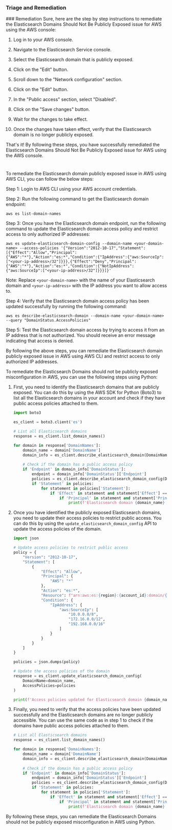 
### Triage and Remediation
<Tabs>
<Tab title='Remediation'>
### Remediation

<AccordionGroup>
<Accordion title='Using Console' defaultOpen='true'>
Sure, here are the step by step instructions to remediate the Elasticsearch Domains Should Not Be Publicly Exposed issue for AWS using the AWS console:

1. Log in to your AWS console.

2. Navigate to the Elasticsearch Service console.

3. Select the Elasticsearch domain that is publicly exposed.

4. Click on the "Edit" button.

5. Scroll down to the "Network configuration" section.

6. Click on the "Edit" button.

7. In the "Public access" section, select "Disabled".

8. Click on the "Save changes" button.

9. Wait for the changes to take effect.

10. Once the changes have taken effect, verify that the Elasticsearch domain is no longer publicly exposed.

That's it! By following these steps, you have successfully remediated the Elasticsearch Domains Should Not Be Publicly Exposed issue for AWS using the AWS console.

#
</Accordion>

<Accordion title='Using CLI'>
To remediate the Elasticsearch domain publicly exposed issue in AWS using AWS CLI, you can follow the below steps:

Step 1: Login to AWS CLI using your AWS account credentials.

Step 2: Run the following command to get the Elasticsearch domain endpoint:
```
aws es list-domain-names
```

Step 3: Once you have the Elasticsearch domain endpoint, run the following command to update the Elasticsearch domain access policy and restrict access to only authorized IP addresses:
```
aws es update-elasticsearch-domain-config --domain-name <your-domain-name> --access-policies '{"Version":"2012-10-17","Statement":[{"Effect":"Allow","Principal":{"AWS":"*"},"Action":"es:*","Condition":{"IpAddress":{"aws:SourceIp":["<your-ip-address>/32"]}}},{"Effect":"Deny","Principal":{"AWS":"*"},"Action":"es:*","Condition":{"NotIpAddress":{"aws:SourceIp":["<your-ip-address>/32"]}}}]}'
```
Note: Replace `<your-domain-name>` with the name of your Elasticsearch domain and `<your-ip-address>` with the IP address you want to allow access to.

Step 4: Verify that the Elasticsearch domain access policy has been updated successfully by running the following command:
```
aws es describe-elasticsearch-domain --domain-name <your-domain-name> --query "DomainStatus.AccessPolicies"
```

Step 5: Test the Elasticsearch domain access by trying to access it from an IP address that is not authorized. You should receive an error message indicating that access is denied.

By following the above steps, you can remediate the Elasticsearch domain publicly exposed issue in AWS using AWS CLI and restrict access to only authorized IP addresses.
</Accordion>

<Accordion title='Using Python'>
To remediate the Elasticsearch Domains should not be publicly exposed misconfiguration in AWS, you can use the following steps using Python:

1. First, you need to identify the Elasticsearch domains that are publicly exposed. You can do this by using the AWS SDK for Python (Boto3) to list all the Elasticsearch domains in your account and check if they have public access policies attached to them.

   ```python
   import boto3

   es_client = boto3.client('es')

   # List all Elasticsearch domains
   response = es_client.list_domain_names()

   for domain in response['DomainNames']:
       domain_name = domain['DomainName']
       domain_info = es_client.describe_elasticsearch_domain(DomainName=domain_name)
       
       # Check if the domain has a public access policy
       if 'Endpoint' in domain_info['DomainStatus']:
           endpoint = domain_info['DomainStatus']['Endpoint']
           policies = es_client.describe_elasticsearch_domain_config(DomainName=domain_name)['DomainConfig']['AccessPolicies']
           if 'Statement' in policies:
               for statement in policies['Statement']:
                   if 'Effect' in statement and statement['Effect'] == 'Allow':
                       if 'Principal' in statement and statement['Principal'] == '*':
                           print(f'Elasticsearch domain {domain_name} is publicly accessible at {endpoint}')
   ```

2. Once you have identified the publicly exposed Elasticsearch domains, you need to update their access policies to restrict public access. You can do this by using the `update_elasticsearch_domain_config` API to update the access policies of the domain.

   ```python
   import json

   # Update access policies to restrict public access
   policy = {
       "Version": "2012-10-17",
       "Statement": [
           {
               "Effect": "Allow",
               "Principal": {
                   "AWS": "*"
               },
               "Action": "es:*",
               "Resource": f"arn:aws:es:{region}:{account_id}:domain/{domain_name}/*",
               "Condition": {
                   "IpAddress": {
                       "aws:SourceIp": [
                           "10.0.0.0/8",
                           "172.16.0.0/12",
                           "192.168.0.0/16"
                       ]
                   }
               }
           }
       ]
   }

   policies = json.dumps(policy)

   # Update the access policies of the domain
   response = es_client.update_elasticsearch_domain_config(
       DomainName=domain_name,
       AccessPolicies=policies
   )

   print(f'Access policies updated for Elasticsearch domain {domain_name}')
   ```

3. Finally, you need to verify that the access policies have been updated successfully and the Elasticsearch domains are no longer publicly accessible. You can use the same code as in step 1 to check if the domains have public access policies attached to them.

   ```python
   # List all Elasticsearch domains
   response = es_client.list_domain_names()

   for domain in response['DomainNames']:
       domain_name = domain['DomainName']
       domain_info = es_client.describe_elasticsearch_domain(DomainName=domain_name)
       
       # Check if the domain has a public access policy
       if 'Endpoint' in domain_info['DomainStatus']:
           endpoint = domain_info['DomainStatus']['Endpoint']
           policies = es_client.describe_elasticsearch_domain_config(DomainName=domain_name)['DomainConfig']['AccessPolicies']
           if 'Statement' in policies:
               for statement in policies['Statement']:
                   if 'Effect' in statement and statement['Effect'] == 'Allow':
                       if 'Principal' in statement and statement['Principal'] == '*':
                           print(f'Elasticsearch domain {domain_name} is still publicly accessible at {endpoint}')
   ```

By following these steps, you can remediate the Elasticsearch Domains should not be publicly exposed misconfiguration in AWS using Python.
</Accordion>

</AccordionGroup>
</Tab>
</Tabs>
